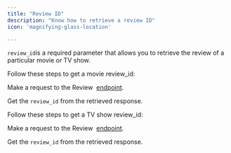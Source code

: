 ```yaml
---
title: "Review ID"
description: "Know how to retrieve a review ID"
icon: 'magnifying-glass-location'

---
```


`review_id`is a required parameter that allows you to retrieve the review of a particular movie or TV show.

Follow these steps to get a movie review_id:

<Steps>

<Step title = "Step 1">

   Make a request to the Review  [endpoint](https://starlight.mintlify.app/api-reference/endpoints/reviews).

</Step>
<Step title="Step 2">

Get the `review_id` from the retrieved response.

</Step>

</Steps>

Follow these steps to get a TV show review\_id:

<Steps>

<Step title = "Step 1">

Make a request to the Review  [endpoint](https://starlight.mintlify.app/api-reference/endpoints/reviews-1).

</Step>

<Step title="Step 2">

Get the `review_id` from the retrieved response.

</Step>

</Steps>